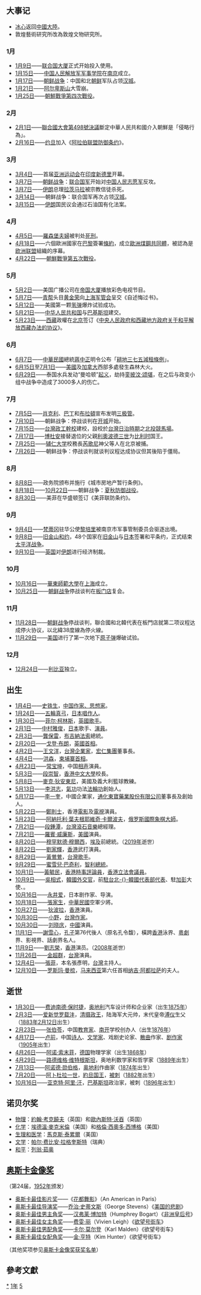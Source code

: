 {{yearTOC|1951|'''[[民國紀元|民國]]四十年'''；日本'''[[昭和|昭和]]二十六年'''}}

{{C20YearInTopic|1951年}}

== 大事记 ==
*[[冰心|冰心]]返回[[中國大陸|中國大陸]]。
*敦煌藝術研究所改為敦煌文物研究所。

=== 1月 ===
*[[1月9日|1月9日]]——[[联合国大厦|联合国大厦]]正式开始投入使用。
*[[1月15日|1月15日]]——[[中国人民解放军军事学院|中国人民解放军军事学院]]在[[南京市|南京]]成立。
*[[1月17日|1月17日]]——[[朝鮮戰爭|朝鲜战争]]：中国和北[[朝鲜民主主义人民共和国|朝鲜]]军队占领[[首爾|汉城]]。
*[[1月21日|1月21日]]——[[阿尔卑斯山|阿尔卑斯山]]大雪崩。
*[[1月25日|1月25日]]——[[朝鮮戰爭第四次戰役|朝鮮戰爭第四次戰役]]。

=== 2月 ===
*[[2月1日|2月1日]]——[[聯合國大會|聯合國大會]][http://www.un.org/documents/ga/res/5/ares5.htm 第498號決議]{{Wayback|url=http://www.un.org/documents/ga/res/5/ares5.htm |date=20150509220249 }}斷定中華人民共和國介入朝鮮是「侵略行為」。
*[[2月16日|2月16日]]——[[约旦|约旦]]加入《[[阿拉伯联盟防御条约|阿拉伯联盟防御条约]]》。

=== 3月 ===
*[[3月4日|3月4日]]——首届[[亚洲运动会|亚洲运动会]]在[[印度|印度]][[新德里|新德里]]开幕。
*[[3月7日|3月7日]]——[[朝鮮戰爭|朝鲜战争]]：[[联合国军|联合国军]]开始对[[中国人民志愿军|中国人民志愿军]]反攻。
*[[3月7日|3月7日]]——[[伊朗|伊朗]]总理[[拉茨马拉|拉茨马拉]]被宗教信徒杀死。
*[[3月14日|3月14日]]——朝鲜战争：联合国军再次占领[[首爾|汉城]]。
*[[3月15日|3月15日]]——[[伊朗|伊朗]]国民议会通过石油国有化法案。
=== 4月 ===
*[[4月5日|4月5日]]——[[羅森堡夫婦|羅森堡夫婦]]被判处[[死刑|死刑]]。
*[[4月18日|4月18日]]——六個歐洲國家在[[巴黎|巴黎]]簽署[[巴黎条约_(1951年)|條約]]，成立[[歐洲煤鋼共同體|歐洲煤鋼共同體]]，被認為是[[欧洲联盟|欧洲联盟]]組織的序幕。
*[[4月22日|4月22日]]——[[朝鮮戰爭第五次戰役|朝鮮戰爭第五次戰役]]。

=== 5月 ===
*[[5月2日|5月2日]]——美国广播公司在[[帝国大厦|帝国大厦]]播放彩色电视节目。
*[[5月7日|5月7日]]——[[青帮|青帮]]头目[[黄金荣|黄金荣]]向[[上海军管会|上海军管会]]呈交《自述悔过书》。
*[[5月12日|5月12日]]——美國第一颗[[氢弹|氢弹]]爆炸试验成功。
*[[5月21日|5月21日]]——[[中华人民共和国|中华人民共和国]]与[[巴基斯坦|巴基斯坦]]建交。
*[[5月23日|5月23日]]——[[西藏|西藏]]政權在[[北京市|北京]]签订《[[中央人民政府和西藏地方政府关于和平解放西藏办法的协议|中央人民政府和西藏地方政府关于和平解放西藏办法的协议]]》。

=== 6月 ===
*[[6月7日|6月7日]]——[[中華民國|中華民國]]總統[[蔣中正|蔣中正]]明令公布「[[耕地三七五減租條例|耕地三七五減租條例]]」。
*[[6月15日|6月15日]]至[[7月1日|7月1日]]——[[美國|美國]]及[[加拿大|加拿大]]西部多處發生森林大火。
* [[6月29日|6月29日]]——泰国水兵发动“曼哈顿”[[起义|起义]]，劫持[[銮披汶·颂堪|銮披汶·颂堪]]，在之后与政变小组中战争中造成了3000多人的伤亡。

=== 7月 ===
*[[7月5日|7月5日]]——[[威廉·肖克利|肖克利]]、[[约翰·巴丁|巴丁]]和[[沃尔特·布拉顿|布拉頓]]宣布发明[[双极性晶体管|三极管]]。
*[[7月10日|7月10日]]——朝鲜战争：停战谈判在[[开城|开城]]开始。
*[[7月15日|7月15日]]——[[台灣|台灣]][[政工幹校|政工幹校]]建校，設校於[[台灣日治時期|台灣日治時期]]之[[北投競馬場|北投競馬場]]。
*[[7月17日|7月17日]]——[[博杜安_(比利时国王)|博杜安]]接替退位的父親[[利奧波德三世_(比利時)|利奧波德三世]]为[[比利时|比利时]]国王。
*[[7月25日|7月25日]]——[[辅仁大学|辅仁大学]]校務長[[芮歌尼|芮歌尼]]神父等人在北京被捕。
*[[7月26日|7月26日]]——朝鲜战争：停战谈判就谈判议程达成协议但其後陷于僵局。

=== 8月 ===
*[[8月8日|8月8日]]——政务院颁布并施行《城市房地产暂行条例》。
*[[8月18日|8月18日]]——[[10月22日|10月22日]]——朝鲜战争：[[夏秋防御战役|夏秋防御战役]]。
*[[8月30日|8月30日]]——美菲在华盛顿签订《美菲联防条约》。

=== 9月 ===
*[[9月4日|9月4日]]——[[梵蒂冈|梵蒂冈]]驻华公使[[黎培里|黎培里]]被南京市军事管制委员会驱逐出境。
*[[9月8日|9月8日]]——[[舊金山和約|旧金山和约]]，48个国家在[[旧金山|旧金山]]与[[日本|日本]]签署和平条约，正式结束[[太平洋战争|太平洋战争]]。
*[[9月10日|9月10日]]——[[英国|英国]]对[[伊朗|伊朗]]进行经济制裁。

=== 10月 ===
*[[10月16日|10月16日]]——[[華東師範大學|華東師範大學]]在[[上海|上海]]成立。
*[[10月25日|10月25日]]——[[朝鮮戰爭|朝鲜战争]]停战谈判在[[板門店|板门店]]复会。

=== 11月 ===
*[[11月28日|11月28日]]——[[朝鮮戰爭|朝鲜战争]]停战谈判，聯合國和北韓代表在板門店就第二项议程达成停火协议，以北緯38度線為停火線。
*[[11月29日|11月29日]]——[[美國|美国]]进行了第一次地下[[核武器|原子弹]]爆破试验。

=== 12月 ===
*[[12月24日|12月24日]]——[[利比亚|利比亚]]独立。

== 出生 ==
*[[1月4日|1月4日]]——[[史铁生|史铁生]]，[[中国|中国]][[作家、思想家|作家、思想家]]。
*[[1月24日|1月24日]]——[[五輪真弓|五輪真弓]]，[[日本|日本]][[唱作人|唱作人]]。
*[[1月30日|1月30日]]——[[菲尔·柯林斯|菲尔·柯林斯]]，[[英國|英國]][[歌手|歌手]]。
*[[2月1日|2月1日]]——[[中村雅俊|中村雅俊]]，[[日本|日本]]歌手、[[演員|演員]]。
*[[2月3日|2月3日]]——[[龔保雷|龔保雷]]，[[布吉納法索|布吉納法索]]總統。
*[[2月20日|2月20日]]——[[戈登·布朗|戈登·布朗]]，[[英國|英國]][[英國首相|首相]]。
*[[4月2日|4月2日]]——[[王文洋|王文洋]]，[[台灣|台灣]][[企業家|企業家]]，[[宏仁集團|宏仁集團]]董事長。
*[[4月4日|4月4日]]——[[洪森|洪森]]，[[柬埔寨|柬埔寨]][[柬埔寨首相|首相]]。
*[[4月23日|4月23日]]——[[常宝坤|常宝坤]]，中国[[相声|相声]]演員。
*[[5月3日|5月3日]]——[[段崇智|段崇智]]，[[香港中文大學|香港中文大學]]校長。
*[[5月8日|5月8日]]——[[麥克·狄安東尼|麥克·狄安東尼]]，美國及義大利籃球教練。
*[[5月13日|5月13日]]——[[李洪志|李洪志]]，[[氣功|氣功]]功法[[法輪功|法輪功]]創始人。
*[[5月17日|5月17日]]——[[李一奎|李一奎]]，中國企業家，[[通化東寶藥業股份有限公司|通化東寶藥業股份有限公司]]董事長及創始人。
*[[5月22日|5月22日]]——[[鄭則士|鄭則士]]，香港[[電影|電影]]及[[電視|電視]]演員。
*[[5月23日|5月23日]]——[[阿納托利·葉夫根耶維奇·卡爾波夫|阿納托利·葉夫根耶維奇·卡爾波夫]]，[[俄罗斯|俄罗斯]][[國際象棋大師|國際象棋大師]]。
*[[7月21日|7月21日]]——[[段鍾潭|段鍾潭]]，[[台灣|台灣]][[滾石音樂|滾石音樂]]總經理。
*[[7月21日|7月21日]]——[[羅賓·威廉斯|羅賓·威廉斯]]，[[美國|美國]]演員。
*[[8月20日|8月20日]]——[[穆罕默德·穆爾西|穆罕默德·穆爾西]]，[[埃及|埃及]]前總統。（[[2019年|2019年]]逝世）
*[[8月22日|8月22日]]——[[劉家輝|劉家輝]]，[[香港|香港]]武打演員。
*[[8月29日|8月29日]]——[[黃鶯鶯|黃鶯鶯]]，[[台灣|台灣]][[歌手|歌手]]。
*[[9月29日|9月29日]]——[[蜜雪兒·巴奇利|蜜雪兒·巴奇利]]，[[智利|智利]][[智利总统|總統]]。
*[[10月1日|10月1日]]——[[黃毓民|黃毓民]]，[[香港|香港]][[時事評論員|時事評論員]]，[[香港立法會議員|香港立法會議員]]。
*[[10月9日|10月9日]]——[[吳相式|吳相式]]，[[韓國|韓國]][[外交官|外交官]]，前[[駐台北韓國代表部|駐台北-{}-韓國代表部代表]]、駐[[加彭|加彭]]大使、{{Link-fr|大韓民國駐法國大使館|Ambassade de Corée du Sud en France|駐法國公使}}。
*[[10月16日|10月16日]]——[[永井爱|永井爱]]，日本剧作家、导演。
*[[10月18日|10月18日]]——[[張家生|張家生]]，[[中華民國|中華民國]]空軍少將。
*[[10月27日|10月27日]]——[[狄波拉|狄波拉]]，[[香港|香港]]演員。
*[[10月30日|10月30日]]——[[小野|小野]]，[[台灣|台灣]][[作家|作家]]。
*[[10月30日|10月30日]]——[[刘晓庆|刘晓庆]]，[[中國|中國]]演員。
*[[11月1日|11月1日]]——[[謝雪心|謝雪心]]，[[孔子|孔子]]第76代後人（原名孔令馥），橫跨[[香港|香港]]泳界、[[粵劇|粵劇]]界、影視界、話劇界名人。
*[[11月9日|11月9日]]——[[劉志榮|劉志榮]]，[[香港|香港]]演员。（[[2008年|2008年]]逝世）
*[[11月26日|11月26日]]——[[金超群|金超群]]，[[台灣|台灣]]演員。
*[[12月4日|12月4日]]——[[張菲|張菲]]，本名張彥明，[[台灣|台灣]]主持人。
*[[12月10日|12月10日]]——[[罗斯玛·曼梳|罗斯玛·曼梳]]，[[马来西亚|马来西亚]]第六任首相[[纳吉·阿都拉萨|纳吉·阿都拉萨]]的夫人。

== 逝世 ==
*[[1月30日|1月30日]]——[[费迪南德·保时捷|费迪南德·保时捷]]，[[奥地利|奥地利]]汽车设计师和企业家（出生[[1875年|1875年]]）
*[[2月3日|2月3日]]——[[载沣|爱新觉罗载沣]]，[[清朝|清]][[摄政王|摄政王]]，陆海军大元帅，末代皇帝[[溥仪|溥仪]]生父（[[1883年|1883年]][[2月12日|2月12日]]出生）
*[[2月23日|2月23日]]——[[張伯苓|张伯苓]]，中国[[教育家|教育家]]、[[南开|南开]]学校创办人（出生[[1876年|1876年]]）
*[[4月17日|4月17日]]——[[卢前|卢前]]，中国[[诗人|诗人]]、[[文学家|文学家]]、戏剧史论家、[[散曲|散曲]]作家、[[剧作家|剧作家]]（[[1905年|1905年]]出生）
*[[4月26日|4月26日]]——[[阿诺·索末菲|阿诺·索末菲]]，[[德国|德国]]物理学家（出生[[1868年|1868年]]）
*[[4月29日|4月29日]]——[[路德维希·维特根斯坦|路德维格·维特根斯坦]]，奥地利数学家和哲学家（[[1889年|1889年]]出生）
*[[7月13日|7月13日]]——[[阿诺德·勋伯格|阿诺德·勋伯格]]，[[奥地利|奥地利]]作曲家（[[1874年|1874年]]出生）
*[[7月20日|7月20日]]——[[阿卜杜拉一世|阿卜杜拉一世]]，[[約旦国王|約旦国王]]，[[暗殺|被刺]]（[[1882年|1882年]]出生）
*[[10月16日|10月16日]]——[[亚克特·阿里·汗|亚克特·阿里·汗]]，[[巴基斯坦|巴基斯坦]]政治家，被刺（[[1896年|1896年]]出生）

== 诺贝尔奖 ==
*[[诺贝尔物理学奖|物理]]：[[約翰·考克饒夫|約翰·考克饒夫]]（英国）和[[歐內斯特·沃吞|歐內斯特·沃吞]]（英国）
*[[诺贝尔化学奖|化学]]：[[埃德溫·麥克米倫|埃德溫·麥克米倫]]（美国）和[[格倫·西奧多·西博格|格倫·西奧多·西博格]]（美国）
*[[诺贝尔生理学或医学奖|生理和医学]]：[[馬克斯·泰累爾|馬克斯·泰累爾]]（美国）
*[[诺贝尔文学奖|文学]]：[[佩尔·拉格奎斯特|帕尔·费比安·拉格奎斯特]]（瑞典）
*[[诺贝尔和平奖|和平]]：[[列翁·茹奥|列翁·茹奥]]

== [[奥斯卡金像奖|奥斯卡金像奖]] ==
（第24届，[[1952年|1952年]]颁发）
*[[奥斯卡最佳影片奖|奥斯卡最佳影片奖]]——《[[花都舞影|花都舞影]]》（An American in Paris）
*[[奥斯卡最佳导演奖|奥斯卡最佳导演奖]]——[[乔治·史蒂文斯|乔治·史蒂文斯]]（George Stevens）《[[美国的悲剧|美国的悲剧]]》
*[[奥斯卡最佳男主角奖|奥斯卡最佳男主角奖]]——[[亨弗莱·鲍嘉|汉弗莱·博加特]]（Humphrey Bogart）《[[非洲皇后号|非洲皇后号]]》
*[[奥斯卡最佳女主角奖|奥斯卡最佳女主角奖]]——[[费雯·丽|费雯·丽]]（Vivien Leigh）《[[欲望号街车|欲望号街车]]》
*[[奥斯卡最佳男配角奖|奥斯卡最佳男配角奖]]——[[卡尔·莫尔登|卡尔·莫尔登]]（Karl Malden）《欲望号街车》
*[[奥斯卡最佳女配角奖|奥斯卡最佳女配角奖]]——[[金·亨特|金·亨特]]（Kim Hunter）《欲望号街车》
（其他奖项参见[[奥斯卡金像奖|奥斯卡金像奖获奖名单]]）

== 參考文獻 ==
{{reflist|2}}

[[Category:1951年|*]]
[[Category:1950年代|1年]]
[[Category:20世纪各年|5]]